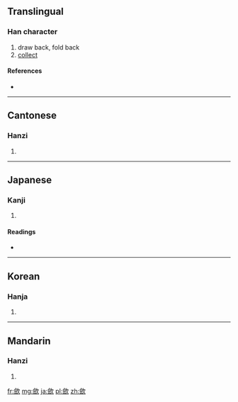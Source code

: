 {{also|斂}}
==Translingual==

===Han character===
{{Han char|rn=76|rad=欠|as=13|sn=17|four=8788<sub>2</sub>|canj=人人弓人 (OONO)}}

# draw back, fold back
# [[collect]]

====References====
* {{Han ref|kx=0572.230|dkj=16210|dj=0960.210|hdz=32152.120|uh=6B5B|ud=27483|bh=ED4B|bd=60747}}

----

==Cantonese==

===Hanzi===
{{yue-hanzi|jyut=|y=lim5}}

# {{defn|Cantonese|sort=欠13}}

----

==Japanese==

===Kanji===
{{ja-kanji|grade=|rs=欠13}}

# {{defn|Japanese|sort=欠13}}

====Readings====
* {{ja-readings|on=[[かん]] (kan), [[けん]] (ken)|kun=[[のぞむ]] (nozomu), [[あたえる]] (ataeru)}}

----

==Korean==

===Hanja===
{{ko-hanja|hangeul=검|eumhun=|rv=geom|mr=kŏm|y=kem}}

# {{defn|Korean|sort=欠13}}

----

==Mandarin==

===Hanzi===
{{cmn-hanzi|pin=[[liǎn]] ([[lian3]]), [[liàn]] ([[lian4]])|wg=lien<sup>3</sup>, lien<sup>4</sup>}}

# {{defn|Mandarin|sort=欠13}}

[[fr:歛]]
[[mg:歛]]
[[ja:歛]]
[[pl:歛]]
[[zh:歛]]